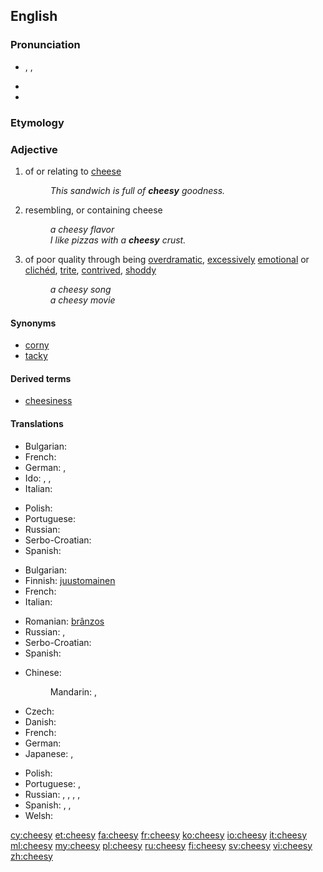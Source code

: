{{see also|cheezie}}
==English==

===Pronunciation===
* {{enPR|chēʹzē}}, {{IPA|/ˈtʃiːzi/}}, {{X-SAMPA|/"tSi:zi/}}
* {{rhymes|iːzi}}
* {{homophones|lang=en|cheezie}}

===Etymology===
{{suffix|cheese|y}}

===Adjective===
{{en-adj|cheesier|cheesiest}}

# of or relating to [[cheese]]
#: ''This sandwich is full of '''cheesy''' goodness.''
# resembling, or containing cheese
#: ''a cheesy flavor''
#: ''I like pizzas with a '''cheesy''' crust.''
# {{informal}} of poor quality through being [[overdramatic]], [[excessively]] [[emotional]] or [[clichéd]], [[trite]], [[contrived]], [[shoddy]]
#: ''a cheesy song''
#: ''a cheesy movie''

====Synonyms====
{{sense|of poor quality through being overdramatic, excessively emotional or clichéd, trite, contrived, shoddy}}
* [[corny]]
* [[tacky]]

====Derived terms====
* [[cheesiness]]

====Translations====
{{trans-top|of cheese}}
* Bulgarian: {{t-|bg|от сирене}}
* French: {{t+|fr|fromageux}}
* German: {{t-|de|käsig}}, {{t+|de|Käse|alt=Käse-}}
* Ido: {{t+|io|fromajala}}, {{t+|io|fromajoza}}, {{t+|io|fromajatra}}
* Italian: {{t+|it|caseoso}}
{{trans-mid}}
* Polish: {{t+|pl|serowy|m}}
* Portuguese: {{t+|pt|caseoso}}
* Russian: {{t+|ru|сырный|tr=sýrnyj|sc=Cyrl}}
* Serbo-Croatian: {{t-|sh|sirni}}
* Spanish: {{t-|es|caseoso}}
{{trans-bottom}}

{{trans-top|resembling cheese}}
* Bulgarian: {{t-|bg|с вкус на сирене}}
* Finnish: [[juustomainen]]
* French: {{t+|fr|fromageux}}
* Italian: {{t+|it|caseoso}}
{{trans-mid}}
* Romanian: [[brânzos]]
* Russian: {{t+|ru|творожистый|tr=tvoróžiztyj|sc=Cyrl}}, {{t-|ru|казеозный|tr=kazeóznyj|sc=Cyrl}}
* Serbo-Croatian: {{t-|sh|sirast}}
* Spanish: {{t-|es|caseoso}}
{{trans-bottom}}

{{trans-top|overdramatic, clichéd}}
* Chinese:
*: Mandarin: {{t|cmn|陳腐|sc=Hani}}, {{t|cmn|陈腐|tr=chénfǔ|sc=Hani}}
* Czech: {{t-|cs|kýčovitý|m}}
* Danish: {{t-|da|cheesy}}
* French: {{t+|fr|kitsch}}
* German: {{t+|de|kitschig}}
* Japanese: {{t-|ja|安っぽい|tr=yasuppoi}}, {{t-|ja|見掛け倒し|tr=みかけだおしの, mikakedaoshi no|alt=見掛け倒しの|sc=Jpan}}
{{trans-mid}}
* Polish: {{t+|pl|kiczowaty|m}}
* Portuguese: {{t+|pt|cafona}}, {{t+|pt|piegas}}
* Russian: {{t+|ru|низкопробный|tr=nizkopróbnyj|sc=Cyrl}}, {{t+|ru|дрянной|tr=drjannój|sc=Cyrl}}, {{t+|ru|затасканный|tr=zatáskannyj|sc=Cyrl}}, {{t+|ru|избитый|tr=izbítyj|sc=Cyrl}}, {{t-|ru|китчевый|tr=kítčevyj|sc=Cyrl}}
* Spanish: {{t-|es|sensiblero}}, {{t-|es|hortera}}, {{t+|es|cursi}}
* Welsh: {{t+|cy|cawslyd}}
{{trans-bottom}}

[[cy:cheesy]]
[[et:cheesy]]
[[fa:cheesy]]
[[fr:cheesy]]
[[ko:cheesy]]
[[io:cheesy]]
[[it:cheesy]]
[[ml:cheesy]]
[[my:cheesy]]
[[pl:cheesy]]
[[ru:cheesy]]
[[fi:cheesy]]
[[sv:cheesy]]
[[vi:cheesy]]
[[zh:cheesy]]